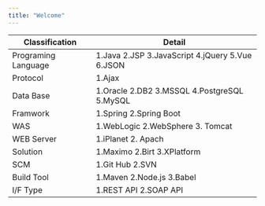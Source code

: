 ```yaml
---
title: "Welcome"
---
```


|Classification|Detail|
|------|------|
|Programing Language|1.Java 2.JSP 3.JavaScript 4.jQuery 5.Vue 6.JSON|
|Protocol|1.Ajax|
|Data Base|1.Oracle 2.DB2 3.MSSQL 4.PostgreSQL 5.MySQL|
|Framwork|1.Spring 2.Spring Boot|
|WAS|1.WebLogic 2.WebSphere 3. Tomcat|
|WEB Server|1.iPlanet 2. Apach|
|Solution|1.Maximo 2.Birt 3.XPlatform|
|SCM|1.Git Hub 2.SVN|
|Build Tool|1.Maven 2.Node.js 3.Babel|
|I/F Type|1.REST API 2.SOAP API|